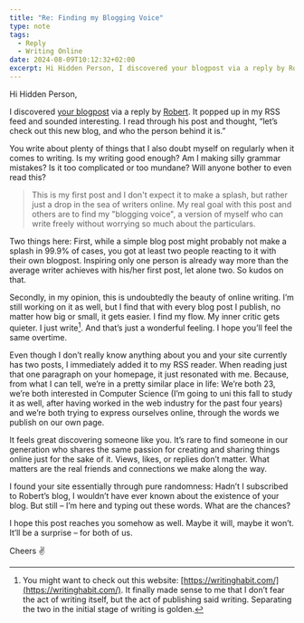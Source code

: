 ```yaml
---
title: "Re: Finding my Blogging Voice"
type: note
tags:
  - Reply
  - Writing Online
date: 2024-08-09T10:12:32+02:00
excerpt: Hi Hidden Person, I discovered your blogpost via a reply by Robert. It popped up in my RSS feed and sounded interesting. I read through his post and thought, “let’s check out this new blog, and who the person behind it is.”
---
```


Hi Hidden Person,

I discovered [your blogpost](https://hiddenperson.bearblog.dev/finding-my-blogging-voice/) via a reply by [Robert](https://birming.com/finding-blogging-voice/). It popped up in my RSS feed and sounded interesting. I read through his post and thought, “let’s check out this new blog, and who the person behind it is.”

You write about plenty of things that I also doubt myself on regularly when it comes to writing. Is my writing good enough? Am I making silly grammar mistakes? Is it too complicated or too mundane? Will anyone bother to even read this?

> This is my first post and I don't expect it to make a splash, but rather just a drop in the sea of writers online. My real goal with this post and others are to find my "blogging voice", a version of myself who can write freely without worrying so much about the particulars.

Two things here: First, while a simple blog post might probably not make a splash in 99.9% of cases, you got at least two people reacting to it with their own blogpost. Inspiring only one person is already way more than the average writer achieves with his/her first post, let alone two. So kudos on that.

Secondly, in my opinion, this is undoubtedly the beauty of online writing. I’m still working on it as well, but I find that with every blog post I publish, no matter how big or small, it gets easier. I find my flow. My inner critic gets quieter. I just write[^1]. And that’s just a wonderful feeling. I hope you’ll feel the same overtime.

Even though I don’t really know anything about you and your site currently has two posts, I immediately added it to my RSS reader. When reading just that one paragraph on your homepage, it just resonated with me. Because, from what I can tell, we’re in a pretty similar place in life: We’re both 23, we’re both interested in Computer Science (I’m going to uni this fall to study it as well, after having worked in the web industry for the past four years) and we’re both trying to express ourselves online, through the words we publish on our own page.

It feels great discovering someone like you. It’s rare to find someone in our generation who shares the same passion for creating and sharing things online just for the sake of it. Views, likes, or replies don’t matter. What matters are the real friends and connections we make along the way.

I found your site essentially through pure randomness: Hadn’t I subscribed to Robert’s blog, I wouldn’t have ever known about the existence of your blog. But still – I’m here and typing out these words. What are the chances?

I hope this post reaches you somehow as well. Maybe it will, maybe it won’t. It’ll be a surprise – for both of us.

Cheers ✌️

[^1]: You might want to check out this website: [https://writinghabit.com/](https://writinghabit.com/). It finally made sense to me that I don’t fear the act of writing itself, but the act of publishing said writing. Separating the two in the initial stage of writing is golden.
